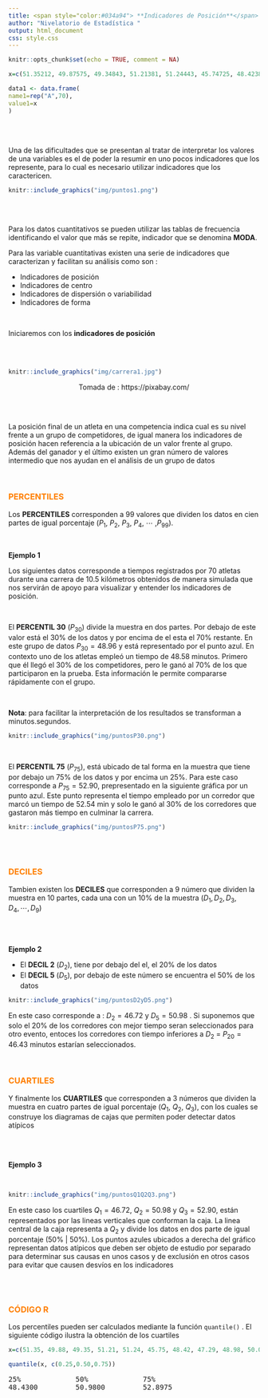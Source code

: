 ```yaml
---
title: <span style="color:#034a94"> **Indicadores de Posición**</span>
author: "Nivelatorio de Estadística "
output: html_document
css: style.css
---
```


```r
knitr::opts_chunk$set(echo = TRUE, comment = NA)

x=c(51.35212, 49.87575, 49.34843, 51.21381, 51.24443, 45.74725, 48.42380, 47.29197, 48.97805, 50.06414, 50.93887, 45.40615, 55.69387, 48.90457, 55.99991, 44.71925, 56.88540, 46.61125, 53.25002, 48.46261, 49.74167, 45.02893, 63.01846, 50.96321, 50.42523, 51.19170, 53.45167, 52.10473, 49.60598, 45.89307, 49.75569, 42.29984, 53.48346, 54.70581, 53.48042, 56.67013, 44.37571, 51.17919, 51.06382, 54.96013, 64.43723, 51.84813, 45.33205, 62.73598, 43.83679, 51.32204, 53.69599, 51.00030, 52.85885, 43.06412, 43.63493, 51.24188, 52.84303, 49.18509, 49.56495, 49.55592, 51.49034, 55.31177, 46.74424, 47.61693, 51.84773, 58.89864, 50.80074, 43.39416, 48.54392, 52.71874, 44.82219, 52.48635, 58.42706, 52.91451)

data1 <- data.frame(
name1=rep("A",70),
value1=x
)
```

<br/> <br/>

Una de las dificultades que se presentan al tratar de interpretar los valores de una variables es el de poder la resumir en uno pocos indicadores que los represente, para lo cual es necesario utilizar indicadores que los caractericen. 


```r
knitr::include_graphics("img/puntos1.png")
```

<br/> <br/>



Para los datos cuantitativos se pueden utilizar las tablas de frecuencia identificando el valor que más se repite, indicador que se denomina **MODA**.

Para las variable cuantitativas existen una serie de indicadores que caracterizan y facilitan su análisis como son :

* Indicadores de posición
* Indicadores de centro
* Indicadores de dispersión o variabilidad
* Indicadores de forma

<br/>

Iniciaremos con los **indicadores de posición**

<br/><br/>

```r
knitr::include_graphics("img/carrera1.jpg")
```
<center> Tomada de : https://pixabay.com/ </center>

<br/> <br/>

La posición final de un atleta en una competencia indica cual es su nivel frente a un grupo de competidores, de igual manera los indicadores de posición hacen referencia a la ubicación de un valor frente al grupo. Además del ganador y el último existen un gran número de valores intermedio que nos ayudan en el análisis de un grupo de datos

<br/>

###  <span style="color:#FF7F00">**PERCENTILES**</span>

Los **PERCENTILES** corresponden a 99 valores que dividen los datos en  cien partes de igual porcentaje  ($P_{1}$, $P_{2}$, $P_{3}$, $P_{4}$, $\cdots$ ,$P_{99}$). 


<br/>



**Ejemplo 1** 

Los siguientes datos corresponde a tiempos registrados por 70 atletas  durante una carrera de 10.5 kilómetros obtenidos de manera simulada que nos servirán de apoyo para visualizar y entender los indicadores de posición.


<br/>

El **PERCENTIL 30** ($P_{30}$) divide la muestra en dos partes. Por debajo de este valor está el 30% de los datos y por encima de el esta el 70% restante. En este grupo de datos $P_{30} = 48.96$ y está representado por el punto azul. En contexto uno de los atletas empleó un tiempo de 48.58 minutos. Primero que él llegó el 30% de los competidores, pero le ganó al 70% de los que participaron en la prueba. Esta información le permite compararse rápidamente con el grupo.

<br/>

**Nota**: para facilitar la interpretación de los resultados se transforman a minutos.segundos.

```r
knitr::include_graphics("img/puntosP30.png")
```

</br>

El **PERCENTIL 75** ($P_{75}$), está ubicado de tal forma en la muestra que  tiene por debajo un 75% de los datos y por encima  un 25%. Para este caso corresponde a $P_{75} = 52.90$, prepresentado en la siguiente gráfica por un punto azul. Este punto representa el tiempo empleado por un corredor que marcó un tiempo de 52.54 min y solo le ganó al 30% de los corredores que gastaron más tiempo en culminar la carrera. 

```r
knitr::include_graphics("img/puntosP75.png")
```



<br/> <br/>

###  <span style="color:#FF7F00">**DECILES**</span>

Tambien existen los **DECILES** que corresponden a  9 número que dividen la muestra en 10 partes, cada una con un 10% de la muestra ($D_{1}, D_{2}, D_{3}, D_{4}, \cdots , D_{9}$)

</br><br/>

**Ejemplo 2**

+ El **DECIL  2** ($D_{2}$), tiene por debajo del el, el 20% de los datos 
+ El **DECIL 5** ($D_{5}$), por debajo de este número se encuentra el 50% de los datos

```r
knitr::include_graphics("img/puntosD2yD5.png")
```

En este caso corresponde a : $D_{2} = 46.72$  y $D_{5} = 50.98$ . Si suponemos que solo el 20% de los corredores con mejor tiempo seran seleccionados para otro evento, entoces los corredores con tiempo inferiores a $D_{2}$ = $P_{20} = 46.43$ minutos estarían seleccionados.



</br>

###  <span style="color:#FF7F00">**CUARTILES**</span>

Y finalmente los **CUARTILES** que corresponden a 3 números que dividen la muestra en cuatro partes de igual porcentaje ($Q_{1}$, $Q_{2}$, $Q_{3}$), con los cuales se construye los diagramas de cajas que permiten poder detectar datos atípicos

</br><br/>

**Ejemplo 3**

</br>

```r
knitr::include_graphics("img/puntosQ1Q2Q3.png")
```


En este caso los cuartiles $Q_1 = 46.72$, $Q_2 = 50.98$ y $Q_3 = 52.90$, están representados por las lineas verticales que conforman la caja. La linea central de la caja representa a $Q_{2}$ y  divide los datos en dos parte de igual porcentaje (50% | 50%). Los puntos azules ubicados a derecha del gráfico representan datos atípicos que deben ser objeto de estudio por separado para determinar sus causas en unos casos y de exclusión en otros casos para evitar que causen desvíos en los indicadores 

<br/> <br/>

###  <span style="color:#FF7F00">**CÓDIGO R**</span>


Los percentiles pueden ser calculados mediante la función  `quantile()` . El siguiente código ilustra la obtención de los cuartiles

```r
x=c(51.35, 49.88, 49.35, 51.21, 51.24, 45.75, 48.42, 47.29, 48.98, 50.06, 50.94, 45.41, 55.69, 48.90, 56.00, 44.72, 56.89, 46.61, 53.25, 48.46, 49.74, 45.03, 63.02, 50.96, 50.43, 51.19, 53.45, 52.10, 49.61, 45.89, 49.76, 42.30, 53.48, 54.71, 53.48, 56.67, 44.38, 51.18, 51.06, 54.96, 64.44, 51.85, 45.33, 62.74, 43.84, 51.32, 53.70, 51.00, 52.86, 43.06, 43.63, 51.24, 52.84, 49.19, 49.56, 49.56, 51.49, 55.31, 46.74, 47.62, 51.85, 58.90, 50.80, 43.39, 48.54, 52.72, 44.82, 52.49, 58.43, 52.91)

quantile(x, c(0.25,0.50,0.75))
```

<pre class="my-pre">
25%             50%             75% 
48.4300         50.9800         52.8975 
</pre>


